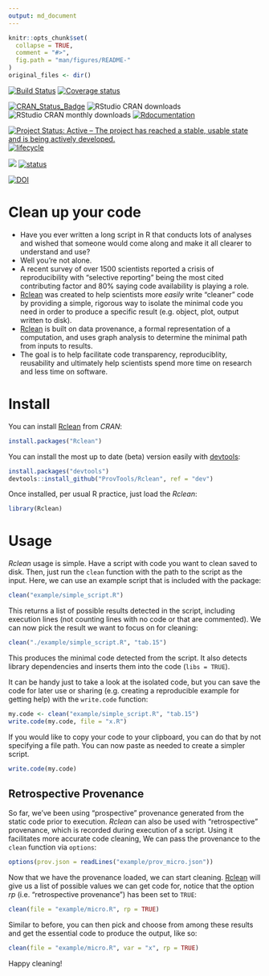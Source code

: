 ```yaml
---
output: md_document
---
```



<!-- README.md is generated from README.Rmd. Please edit that file -->

```r
knitr::opts_chunk$set(
  collapse = TRUE,
  comment = "#>",
  fig.path = "man/figures/README-"
)
original_files <- dir()
```

<!-- # ijtiff  <img src="man/figures/logo.png" height="140" align="right"> -->

<!-- Code status -->
[![Build Status](https://travis-ci.org/ProvTools/Rclean.svg?branch=master)](https://travis-ci.org/ProvTools/Rclean) 
[![Coverage status](https://codecov.io/gh/provtools/Rclean/branch/master/graph/badge.svg)](https://codecov.io/github/provtools/Rclean?branch=master)

<!-- R status -->
[![CRAN_Status_Badge](http://www.r-pkg.org/badges/version/Rclean)](https://cran.r-project.org/package=Rclean)
![RStudio CRAN downloads](http://cranlogs.r-pkg.org/badges/grand-total/Rclean)
![RStudio CRAN monthly downloads](http://cranlogs.r-pkg.org/badges/Rclean)
[![Rdocumentation](http://www.rdocumentation.org/badges/version/Rclean)](http://www.rdocumentation.org/packages/Rclean)

<!-- Dev status -->
[![Project Status: Active – The project has reached a stable, usable state and is being actively developed.](http://www.repostatus.org/badges/latest/active.svg)](http://www.repostatus.org/#active)
[![lifecycle](https://img.shields.io/badge/lifecycle-maturing-blue.svg)](https://www.tidyverse.org/lifecycle/#maturing)

<!-- Package Review -->
[![](https://badges.ropensci.org/300_status.svg)](https://github.com/ropensci/onboarding/issues/300)
[![status](http://joss.theoj.org/papers/334d80d5508056dc6e7e17c6fd3ed5a6/status.svg)](http://joss.theoj.org/papers/334d80d5508056dc6e7e17c6fd3ed5a6)

<!-- Archiving -->
[![DOI](https://zenodo.org/badge/102645585.svg)](https://zenodo.org/badge/latestdoi/102645585)

Clean up your code
==================

- Have you ever written a long script in R that conducts lots of
  analyses and wished that someone would come along and make it all
  clearer to understand and use?
- Well you’re not alone. 
- A recent survey of over 1500 scientists reported a crisis of
  reproducibility with "selective reporting" being the most cited
  contributing factor and 80% saying code availability is playing a
  role.
- [Rclean](https://github.com/ProvTools/Rclean) was created to help
  scientists more *easily* write "cleaner" code by providing a simple,
  rigorous way to isolate the minimal code you need in order to
  produce a specific result (e.g. object, plot, output written to
  disk).
- [Rclean](https://github.com/ProvTools/Rclean) is built on data
  provenance, a formal representation of a computation, and uses graph
  analysis to determine the minimal path from inputs to results.
- The goal is to help facilitate code transparency, reproduciblity,
  reusability and ultimately help scientists spend more time on
  research and less time on software. 

Install
=======

You can install
[Rclean](https://cran.r-project.org/web/packages/Rclean/) from *CRAN*: 

```r
install.packages("Rclean")
```

You can install the most up to date (beta) version easily with
[devtools](https://github.com/hadley/devtools):

```r
install.packages("devtools")
devtools::install_github("ProvTools/Rclean", ref = "dev")
```


Once installed, per usual R practice, just load the *Rclean*:

```r
library(Rclean)
```

Usage
=====

*Rclean* usage is simple. Have a script with code you want to clean
saved to disk. Then, just run the `clean` function with the path to
the script as the input. Here, we can use an example script that is
included with the package:

```r
clean("example/simple_script.R")
```

This returns a list of possible results detected in the script,
including execution lines (not counting lines with no code or that are
commented). We can now pick the result we want to focus on for
cleaning: 


```r
clean("./example/simple_script.R", "tab.15")
```

This produces the minimal code detected from the script. It also
detects library dependencies and inserts them into the code (`libs =
TRUE`).

It can be handy just to take a look at the isolated code, but you can
save the code for later use or sharing (e.g. creating a reproducible
example for getting help) with the `write.code` function:

```r
my.code <- clean("example/simple_script.R", "tab.15")
write.code(my.code, file = "x.R")
```

If you would like to copy your code to your clipboard, you can do that
by not specifying a file path. You can now paste as needed to create a
simpler script.

```r
write.code(my.code)
```



## Retrospective Provenance

So far, we've been using "prospective" provenance generated from the
static code prior to execution. *Rclean* can also be used with
"retrospective" provenance, which is recorded during execution of a
script. Using it facilitates more accurate code cleaning, We can pass
the provenance to the `clean` function via `options`:


```r
options(prov.json = readLines("example/prov_micro.json"))
```

Now that we have the provenance loaded, we can start
cleaning. [Rclean](https://github.com/ProvTools/Rclean) will give us a
list of possible values we can get code for, notice that the option
*rp* (i.e. "retrospective provenance") has been set to `TRUE`:

```r
clean(file = "example/micro.R", rp = TRUE)
```

Similar to before, you can then pick and choose from among these
results and get the essential code to produce the output, like so:

```r
clean(file = "example/micro.R", var = "x", rp = TRUE)
```

Happy cleaning!

